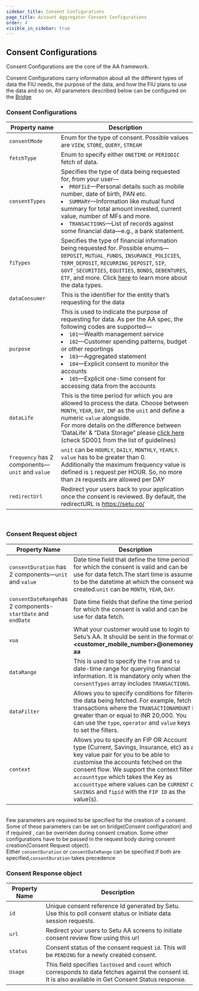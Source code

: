 ```yaml
---
sidebar_title: Consent Configurations
page_title: Account Aggregator Consent Configurations
order: 4
visible_in_sidebar: true
---
```


## Consent Configurations

Consent Configurations are the core of the AA framework.

Consent Configurations carry information about all the different types of data the FIU needs, the purpose of the data, and how the FIU plans to use the data and so on. All parameters described below can be configured on the <a href="https://bridge.setu.co/signup" target="_blank"> Bridge</a>

### Consent Configurations

| Property name                                   | Description                                                                                                                                                                                                                                                                                                                                                                                                  |
| ----------------------------------------------- | ------------------------------------------------------------------------------------------------------------------------------------------------------------------------------------------------------------------------------------------------------------------------------------------------------------------------------------------------------------------------------------------------------------ |
| `consentMode`                                   | Enum for the type of consent. Possible values are `VIEW`, `STORE`, `QUERY`, `STREAM`                                                                                                                                                                                                                                                                                                                         |
| `fetchType`                                     | Enum to specify either `ONETIME` or `PERIODIC` fetch of data.                                                                                                                                                                                                                                                                                                                                                |
| `consentTypes`                                  | Specifies the type of data being requested for, from your user—<br/><li>`PROFILE`—Personal details such as mobile number, date of birth, PAN etc.</li><li>`SUMMARY`—Information like mutual fund summary for total amount invested, current value, number of MFs and more.</li><li>`TRANSACTIONS`—List of records against some financial data—e.g., a bank statement.</li>                                   |
| `fiTypes`                                       | Specifies the type of financial information being requested for. Possible enums—`DEPOSIT`, `MUTUAL_FUNDS`, `INSURANCE_POLICIES`, `TERM_DEPOSIT`, `RECURRING_DEPOSIT`, `SIP`, `GOVT_SECURITIES`, `EQUITIES`, `BONDS`, `DEBENTURES`, `ETF`, and more. Click <a href="data/account-aggregator/fi-data-types" target="_blank">here</a> to learn more about the data types.                                       |
| `dataConsumer`                                  | This is the identifier for the entity that’s requesting for the data                                                                                                                                                                                                                                                                                                                                         |
| `purpose`                                       | This is used to indicate the purpose of requesting for data. As per the AA spec, the following codes are supported—<br/><li>`101`—Wealth management service</li><li>`102`—Customer spending patterns, budget or other reportings</li><li>`103`—Aggregated statement</li><li>`104`—Explicit consent to monitor the accounts</li><li>`105`—Explicit one-time consent for accessing data from the accounts</li> |
| `dataLife`                                      | This is the time period for which you are allowed to process the data. Choose between `MONTH`, `YEAR`, `DAY`, `INF` as the `unit` and define a numeric `value` alongside. <br /> For more details on the difference between ‘DataLife’ & “Data Storage” please [click here](https://sahamati.org.in/aa-community-guidelines-v1/storage-of-data/) (check SD001 from the list of guidelines)                   |
| `frequency` has 2 components—`unit` and `value` | `unit` can be `HOURLY`, `DAILY`, `MONTHLY`, `YEARLY`. `value` has to be greater than 0.<br/>Additionally the maximum frequency value is defined is `1` request per HOUR. So, no more than `24` requests are allowed per DAY                                                                                                                                                                                  |
| `redirectUrl`                                   | Redirect your users back to your application once the consent is reviewed. By default, the redirectURL is https://setu.co/                                                                                                                                                                                                                                                                                   |

<br />

### Consent Request object

| Property Name                                                | Description                                                                                                                                                                                                                                                                                                                                               |
| ------------------------------------------------------------ | --------------------------------------------------------------------------------------------------------------------------------------------------------------------------------------------------------------------------------------------------------------------------------------------------------------------------------------------------------- |
| `consentDuration` has 2 components—`unit` and `value`        | Date time field that define the time period for which the consent is valid and can be use for data fetch.The start time is assumed to be the datetime at which the consent was created.`unit` can be `MONTH`, `YEAR`, `DAY`.                                                                                                                              |
| `consentDateRange`has 2 components-`startDate` and `endDate` | Date time fields that define the time period for which the consent is valid and can be use for data fetch.                                                                                                                                                                                                                                                |
| `vua`                                                        | What your customer would use to login to Setu’s AA. It should be sent in the format of **<customer_mobile_number>@onemoney-aa**                                                                                                                                                                                                                           |
| `dataRange`                                                  | This is used to specify the `from` and `to` date-time range for querying financial information. It is mandatory only when the `consentTypes` array includes `TRANSACTIONS`.                                                                                                                                                                               |
| `dataFilter`                                                 | Allows you to specify conditions for filtering the data being fetched. For example, fetch transactions where the `TRANSACTIONAMOUNT` is greater than or equal to INR 20,000. You can use the `type`, `operator` and `value` keys to set the filters.                                                                                                      |
| `context`                                                    | Allows you to specify an FIP OR Account type (Current, Savings, Insurance, etc) as a key value pair for you to be able to customise the accounts fetched on the consent flow. We support the context filters `accounttype` which takes the Key as `accounttype` where values can be `CURRENT` or `SAVINGS` and `fipid` with the `FIP ID` as the value(s). |

<br />

<Callout type type="highlight">
Few parameters are required to be specified for the creation of a consent. Some of these parameters can be set on bridge(Consent configuration)
and if required , can be overriden during consent creation. Some other configurations have to be passed in the request body during consent creation(Consent Request object).
</Callout>
<br />
<Callout type type="tip">
    Either <code>consentDuration</code> or <code>consentDateRange</code> can be
    specified.If both are specified,<code>consentDuration</code> takes
    precedence
</Callout>

### Consent Response object

| Property Name | Description                                                                                                                                                |
| ------------- | ---------------------------------------------------------------------------------------------------------------------------------------------------------- |
| `id`          | Unique consent reference Id generated by Setu. Use this to poll consent status or initiate data session requests.                                          |
| `url`         | Redirect your users to Setu AA screens to initiate consent review flow using this url                                                                      |
| `status`      | Consent status of the consent request `id`. This will be `PENDING` for a newly created consent.                                                            |
| `Usage`       | This field specifies `lastUsed` and `count` which corresponds to data fetches against the consent id. It is also available in Get Consent Status response. |

<WasPageHelpful />
